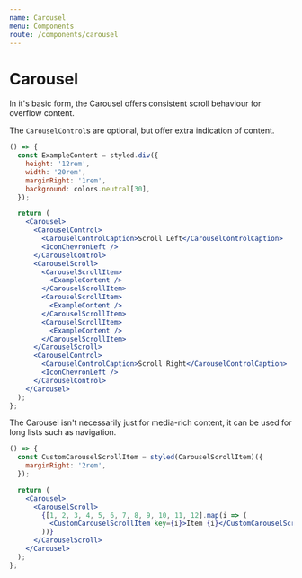 ```yaml
---
name: Carousel
menu: Components
route: /components/carousel
---
```


# Carousel

In it's basic form, the Carousel offers consistent scroll behaviour for overflow
content.

The `CarouselControl`s are optional, but offer extra indication of content.

```jsx react-live
() => {
  const ExampleContent = styled.div({
    height: '12rem',
    width: '20rem',
    marginRight: '1rem',
    background: colors.neutral[30],
  });

  return (
    <Carousel>
      <CarouselControl>
        <CarouselControlCaption>Scroll Left</CarouselControlCaption>
        <IconChevronLeft />
      </CarouselControl>
      <CarouselScroll>
        <CarouselScrollItem>
          <ExampleContent />
        </CarouselScrollItem>
        <CarouselScrollItem>
          <ExampleContent />
        </CarouselScrollItem>
        <CarouselScrollItem>
          <ExampleContent />
        </CarouselScrollItem>
      </CarouselScroll>
      <CarouselControl>
        <CarouselControlCaption>Scroll Right</CarouselControlCaption>
        <IconChevronLeft />
      </CarouselControl>
    </Carousel>
  );
};
```

The Carousel isn't necessarily just for media-rich content, it can be used for
long lists such as navigation.

```jsx react-live
() => {
  const CustomCarouselScrollItem = styled(CarouselScrollItem)({
    marginRight: '2rem',
  });

  return (
    <Carousel>
      <CarouselScroll>
        {[1, 2, 3, 4, 5, 6, 7, 8, 9, 10, 11, 12].map(i => (
          <CustomCarouselScrollItem key={i}>Item {i}</CustomCarouselScrollItem>
        ))}
      </CarouselScroll>
    </Carousel>
  );
};
```
